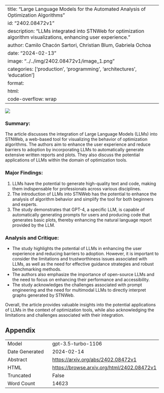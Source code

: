 
---
title: "Large Language Models for the Automated Analysis of Optimization Algorithms"
id: "2402.08472v1"
description: "LLMs integrated into STNWeb for optimization algorithm visualizations, enhancing user experience."
author: Camilo Chacón Sartori, Christian Blum, Gabriela Ochoa
date: "2024-02-13"
image: "../../img/2402.08472v1/image_1.png"
categories: ['production', 'programming', 'architectures', 'education']
format:
  html:
    code-overflow: wrap
---

![](../../img/2402.08472v1/image_1.png)

### Summary:
The article discusses the integration of Large Language Models (LLMs) into STNWeb, a web-based tool for visualizing the behavior of optimization algorithms. The authors aim to enhance the user experience and reduce barriers to adoption by incorporating LLMs to automatically generate extensive written reports and plots. They also discuss the potential applications of LLMs within the domain of optimization tools.

### Major Findings:
1. LLMs have the potential to generate high-quality text and code, making them indispensable for professionals across various disciplines.
2. The introduction of LLMs into STNWeb has the potential to enhance the analysis of algorithm behavior and simplify the tool for both beginners and experts.
3. The study demonstrates that GPT-4, a specific LLM, is capable of automatically generating prompts for users and producing code that generates basic plots, thereby enhancing the natural language report provided by the LLM.

### Analysis and Critique:
- The study highlights the potential of LLMs in enhancing the user experience and reducing barriers to adoption. However, it is important to consider the limitations and trustworthiness issues associated with LLMs, as well as the need for effective guidance strategies and robust benchmarking methods.
- The authors also emphasize the importance of open-source LLMs and the need to focus on enhancing their performance and accessibility.
- The study acknowledges the challenges associated with prompt engineering and the need for multimodal LLMs to directly interpret graphs generated by STNWeb.

Overall, the article provides valuable insights into the potential applications of LLMs in the context of optimization tools, while also acknowledging the limitations and challenges associated with their integration.

## Appendix

|          |          |
|----------|----------|
| Model     | gpt-3.5-turbo-1106       |
| Date Generated     | 2024-02-14       |
| Abstract | [https://arxiv.org/abs/2402.08472v1](https://arxiv.org/abs/2402.08472v1)        |
| HTML     | [https://browse.arxiv.org/html/2402.08472v1](https://browse.arxiv.org/html/2402.08472v1)       |
| Truncated       | False       |
| Word Count       | 14623       |